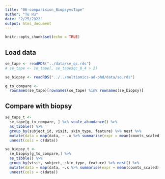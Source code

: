 ```yaml
---
title: "06-comparision_BiopsyvsTape"
author: "Tu Hu"
date: "2/25/2022"
output: html_document
---
```


```r
knitr::opts_chunk$set(echo = TRUE)
```

## Load data
```r
se_tape <- readRDS("../data/se_qc.rds")
# se_tape <- se_tape[, se_tape$qc_0_4 > 2]

se_biopsy <- readRDS("../../multiomics-ad-phd/data/se.rds")

g_to_compare <-
  rownames(se_tape)[rownames(se_tape) %in% rownames(se_biopsy)]
```

## Compare with biopsy
```r
se_tape_t <- 
  se_tape[g_to_compare, ] %>% scale_abundance() %>% 
  as_tibble() %>% 
  group_by(subject_id, visit, skin_type, feature) %>% nest %>% 
  mutate(data = map(data, ~ .x %>% summarise(expr = mean(counts_scaled)))) %>% 
  unnest(cols = c(data))

```

```r
se_biopsy_t <-
  se_biopsy[g_to_compare,] %>% 
  as_tibble() %>% 
  group_by(visit, subject, skin_type, feature) %>% nest() %>% 
  mutate(data = map(data, ~.x %>% summarise(expr = mean(counts_scaled)))) %>% 
  unnest(cols = c(data))
```


